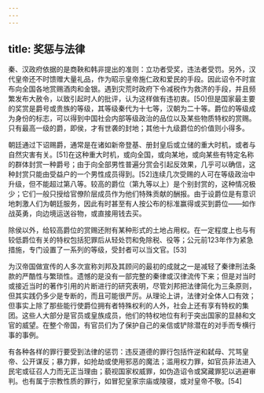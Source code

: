```yaml
---
---
---
```

title: 奖惩与法律
---



秦、汉政府依据的是商鞅和韩非提出的准则：立功者受奖，违法者受罚。另外，汉代皇帝还不时馈赠大量礼品，作为昭示皇帝施仁政和爱民的手段。因此诏令不时宣布向全国各地赏赐酒肉和金银。遇到灾荒时政府下令减税作为救济的手段，并且频繁发布大赦令，以致引起时人的批评，认为这样做有违初衷。[50]但是国家最主要的奖赏是爵号或贵族的等级，其等级秦代为十七等，汉朝为二十等。爵位的等级成为身份的标志，可以得到中国社会内部等级政治的品位以及某些物质特权的赏赐。只有最高一级的爵，即侯，才有世袭的封地；其他十九级爵位的价值则小得多。

朝廷通过下诏赐爵，通常是在诸如新帝登基、册封皇后或立储的重大时机，或者与自然灾害有关。[51]在这种重大时机，或向全国，或向某地，或向某些有特定名称的群体封赏一种爵号；由于向全部男性普遍分赏会引起反效果，几乎可以确信，这种封赏只能由受益户的一个男性成员得到。[52]连续几次受赐的人可在等级政治中升级，但不能超过第八等。较高的爵位（第九等以上）是个别封赏的，这种情况极少；它们一般只授给官僚阶层成员作为他们特殊贡献的酬报。由于设爵位是有意识地刺激人们为朝廷服务，因此有时甚至有人按公布的标准赢得或买到爵位——如作战英勇，向边境运送谷物，或直接用钱去买。

除侯以外，给较高爵位的赏赐还附有某种形式的土地占用权。在一定程度上也与有较低爵位有关的特权包括犯罪后从轻处罚和免除税、役等；公元前123年作为紧急措施，专门设置了一系列的等级，受封者可以当文官。[53]

为汉帝国做宣传的人多次宣称刘邦及其顾问的最初的成就之一是减轻了秦律刑法条款的严酷性与繁琐性。遗憾的是没有一部完整的秦律或汉律流传下来；但是对当时或接近当时的著作引用的片断进行的研究表明，尽管刘邦把法律简化为三条原则，但其实践仍多少是专断的，而且可能很严厉。从理论上讲，法律对全体人口有效；但事实上除了那些能行使爵位拥有者特殊权利的人外，社会上还有享有特权的集团。这些人大部分是官员或皇族成员，他们的特权地位有利于突出国家的显赫和文官的威望。在整个帝国，有官员们为了保护自己的亲信或铲除潜在的对手而专横行事的事例。

有各种各样的罪行要受到法律的惩罚：违反道德的罪行包括忤逆和弑母、咒骂皇帝、公开谋反；暴力罪，如抢劫或使用邪恶的魔法；滥用权力罪，如官员非法进入民宅或征召人力而无正当理由；藐视国家权威罪，如伪造诏令或窝藏罪犯以逃避审判。也有属于宗教性质的罪行，如冒犯皇家宗庙或陵寝，或对皇帝不敬。[54]